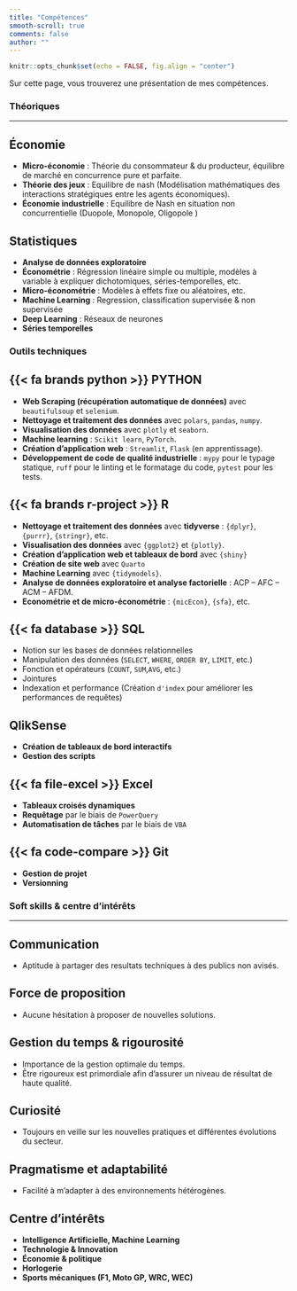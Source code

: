 ```yaml
---
title: "Compétences"
smooth-scroll: true
comments: false
author: ""
---
```


```r
knitr::opts_chunk$set(echo = FALSE, fig.align = "center")
```

Sur cette page, vous trouverez une présentation de mes compétences. 

### Théoriques  

***
::: {.callout-important icon=false collapse="true"} 
## Économie

- **Micro-économie** : Théorie du consommateur & du producteur, équilibre de marché en concurrence pure et parfaite.
- **Théorie des jeux** : Equilibre de nash (Modélisation mathématiques des interactions stratégiques entre les agents économiques).
- **Économie industrielle** : Equilibre de Nash en situation non concurrentielle (Duopole, Monopole, Oligopole )

:::

::: {.callout-important icon=false collapse="true"} 
## Statistiques 
- **Analyse de données exploratoire** 
- **Économétrie** : Régression linéaire simple ou multiple, modèles à variable à expliquer dichotomiques, séries-temporelles, etc. 
- **Micro-économétrie** : Modèles à effets fixe ou aléatoires, etc. 
- **Machine Learning** : Regression, classification supervisée & non supervisée
- **Deep Learning** : Réseaux de neurones 
- **Séries temporelles**
:::

### Outils techniques


::: {.callout-important icon=false collapse="true"}
## {{< fa brands python >}} PYTHON

- **Web Scraping (récupération automatique de données)** avec `beautifulsoup` et `selenium`.
- **Nettoyage et traitement des données** avec `polars`, `pandas`, `numpy`.
- **Visualisation des données** avec `plotly` et `seaborn`.
- **Machine learning** : `Scikit learn`, `PyTorch`.
- **Création d'application web** : `Streamlit`, `Flask` (en apprentissage). 
- **Développement de code de qualité industrielle** : `mypy` pour le typage statique, `ruff` pour le linting et le formatage du code, `pytest` pour les tests.
:::


::: {.callout-important icon=false collapse="true"}
## {{< fa brands r-project >}} R

- **Nettoyage et traitement des données** avec **tidyverse** : `{dplyr}`, `{purrr}`, `{stringr}`, etc.
- **Visualisation des données** avec `{ggplot2}` et `{plotly}`.
- **Création d'application web et tableaux de bord** avec `{shiny}`
- **Création de site web** avec `Quarto`
- **Machine Learning** avec `{tidymodels}`.
- **Analyse de données exploratoire et analyse factorielle** : ACP -- AFC -- ACM -- AFDM.
- **Econométrie et de micro-économétrie** : `{micEcon}`, `{sfa}`, etc.
:::

::: {.callout-important icon=false collapse="true"}
## {{< fa database >}} SQL
- Notion sur les bases de données relationnelles
- Manipulation des données (`SELECT`, `WHERE`, `ORDER BY`, `LIMIT`, etc.)
- Fonction et opérateurs (`COUNT`, `SUM`,`AVG`, etc.)
- Jointures
- Indexation et performance (Création `d'index` pour améliorer les performances de requêtes)

:::

::: {.callout-important icon=false collapse="true"}
## QlikSense
- **Création de tableaux de bord interactifs**
- **Gestion des scripts**
:::

::: {.callout-important icon=false collapse="true"}
## {{< fa file-excel >}} Excel
- **Tableaux croisés dynamiques**
- **Requêtage** par le biais de `PowerQuery`
- **Automatisation de tâches** par le biais de `VBA`
:::

::: {.callout-important icon=false collapse="true"}
## {{< fa code-compare >}} Git
- **Gestion de projet**
- **Versionning**
:::

### Soft skills & centre d'intérêts

***

::: {.callout-important icon=false collapse="true"}
## Communication
- Aptitude à partager des resultats techniques à des publics non avisés. 
:::

::: {.callout-important icon=false collapse="true"}
## Force de proposition
- Aucune hésitation à proposer de nouvelles solutions. 
:::

::: {.callout-important icon=false collapse="true"}
## Gestion du temps & rigourosité
- Importance de la gestion optimale du temps.
- Être rigoureux est primordiale afin d'assurer un niveau de résultat de haute qualité. 
:::

::: {.callout-important icon=false collapse="true"}
## Curiosité
- Toujours en veille sur les nouvelles pratiques et différentes évolutions du secteur. 
:::

::: {.callout-important icon=false collapse="true"}
## Pragmatisme et adaptabilité
- Facilité à m'adapter à des environnements hétérogènes. 
:::

::: {.callout-important icon=false collapse="true"}
## Centre d'intérêts 
- **Intelligence Artificielle, Machine Learning**
- **Technologie & Innovation**
- **Économie & politique**
- **Horlogerie**
- **Sports mécaniques (F1, Moto GP, WRC, WEC)**
:::
